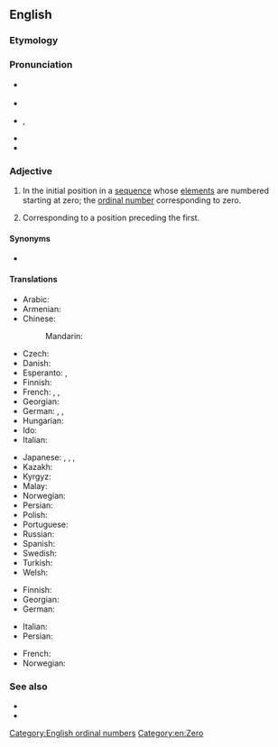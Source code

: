 ==English==
{{wikipedia}}
{{number box|en|0}}

===Etymology===
{{suffix|en|zero|th}}

===Pronunciation===
* {{a|UK|NZ|Aus}} {{IPA|en|/ˈzɪəɹəʊθ/}}
* {{audio|en|LL-Q1860 (eng)-Vealhurl-zeroth.wav|Audio (UK)}}
* {{a|US}} {{enPR|zîrʹōth(')|zēʹrōth(')}}, {{IPA|en|/ˈzɪɹ(ˌ)oʊθ/|/ˈzi(ˌ)ɹoʊθ/}}
* {{rhymes|en|ɪəɹəʊθ|iːɹəʊθ}}
* {{hyphenation|en|zeroth}}

===Adjective===
{{en-adj|-}}

# {{lb|en|mathematics}} In the initial position in a [[sequence]] whose [[element]]s are numbered starting at zero; the [[ordinal number]] corresponding to zero.
#: {{ux|en|The '''zeroth''' order polynomial approximation is constant.}}
# Corresponding to a position preceding the first.
#: {{ux|en|A and C are in equilibrium following the '''Zeroth''' Law of Thermodynamics.}}

====Synonyms====
* {{l|en|noughth}} {{q|rare}}

====Translations====
{{trans-top|ordinal number corresponding to zero}}
* Arabic: {{t|ar|صَافِر|m}}
* Armenian: {{t|hy|զրոերորդ}}
* Chinese:
*: Mandarin: {{t|cmn|第零|tr=dì-líng|sc=Hani}}
* Czech: {{t|cs|nultý|m}}
* Danish: {{t|da|nulte}}
* Esperanto: {{t+|eo|nula}}, {{t|eo|nulaj|p}}
* Finnish: {{t+|fi|nollas}}
* French: {{t+|fr|zérotième}}, {{t+|fr|nullième}}, {{t+|fr|zéroième}}
* Georgian: {{t|ka|ნულოვანი}}
* German: {{t+|de|nullter|m}}, {{t+|de|nullte|f}} {{qualifier|or masculine and neutral definite}}, {{t+|de|nulltes|n}}
* Hungarian: {{t+|hu|nulladik}}
* Ido: {{t|io|zeresma}}
* Italian: {{t+|it|zeresimo}}
{{trans-mid}}
* Japanese: {{t|ja|第零|tr=dairei|sc=Jpan}}, {{t|ja|第ゼロ|tr=dai-zero|sc=Jpan}}, {{t|ja|零番目|tr=reiban-me|sc=Jpan}}, {{t|ja|ゼロ番目|tr=zero-ban-me|sc=Jpan}}
* Kazakh: {{t|kk|нөлінші}}
* Kyrgyz: {{t|ky|нөлүнчү}}
* Malay: {{t|ms|kekosong}}
* Norwegian: {{t|no|nulte}}
* Persian: {{t|fa|صفرم|tr=sefrom|sc=fa-Arab}}
* Polish: {{t+|pl|zerowy|m}}
* Portuguese: {{t+|pt|zerésimo|m}}
* Russian: {{t+|ru|нулево́й}}
* Spanish: {{t+|es|cero|m}}
* Swedish: {{t+|sv|nollte}}
* Turkish: {{t+|tr|sıfırıncı}}
* Welsh: {{t|cy|serofed}}
{{trans-bottom}}

{{trans-top|corresponding to a position preceding the first}}
* Finnish: {{t+|fi|nollas}}
* Georgian: {{t|ka|ნულოვანი}}
* German: {{t+|de|nullte}}
{{trans-mid}}
* Italian: {{t+|it|zeresimo}}
* Persian: {{t|fa|صفرم|tr=sefrom|sc=fa-Arab}}
{{trans-bottom}}

{{checktrans-top}}
* French: {{t-check|fr|zeroième}}
* Norwegian: {{t-check|no|nulte}}
{{trans-mid}}
{{trans-bottom}}

===See also===
* {{l|en|null}}
* {{l|en|0th}}

[[Category:English ordinal numbers]]
[[Category:en:Zero]]